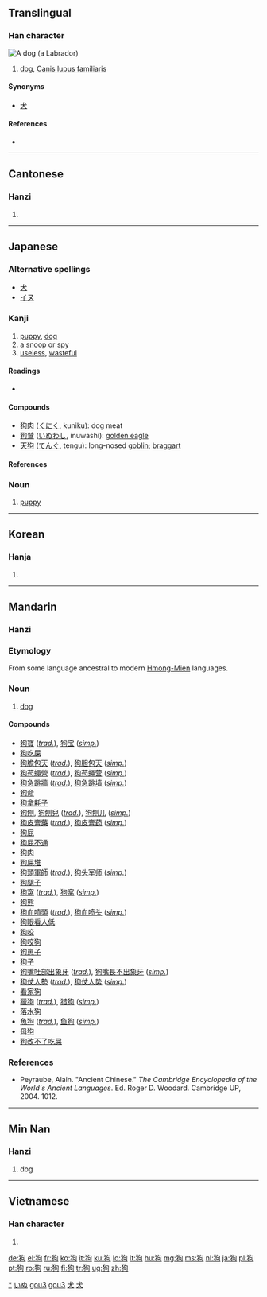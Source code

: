 ==Translingual==

===Han character===
[[Image:YellowLabradorLooking.jpg|thumb|A dog (a [[Labrador]])]]
{{Han char|rn=94|rad=犬|as=05|sn=8|four=4722<sub>0</sub>|canj=大竹心口 (KHPR)}}

# [[dog]], [[Canis lupus familiaris]]

====Synonyms====
* [[犬]]

====References====
* {{Han ref|kx=0709.120|dkj=20345|dj=1121.220|hdz=21341.050|uh=72D7|ud=29399|bh=AAAF|bd=43695}}

----

==Cantonese==

===Hanzi===
{{yue-hanzi|jyut=|y=gau2}}

# {{defn|Cantonese|sort=犬05}}

----

==Japanese==

===Alternative spellings===
* [[犬]]
* [[イヌ]]

===Kanji===
{{ja-kanji|grade=uc|rs=犬05}}

# [[puppy]], [[dog]]
# a [[snoop]] or [[spy]]
# [[useless]], [[wasteful]]

====Readings====
* {{ja-readings|kanon=[[こう]] (kō)|goon=[[く]] (ku)|kun=[[いぬ]] (inu)}}

====Compounds====
* [[狗肉]] ([[くにく]], kuniku): dog meat
* [[狗鷲]] ([[いぬわし]], inuwashi): [[golden eagle]]
* [[天狗]] ([[てんぐ]], tengu): long-nosed [[goblin]]; [[braggart]]

====References====
{{ja-kref
|jis= 3669
|ku= 2273
|shift= 72D7
|euc= B6E9
|freq= ''not ranked''
|nelson= 2875
|newnelson= 3565
|halpern= 345
|kld=''not listed''
|heisig= 2341
|tuttle= 3g5.5
}}

===Noun===
{{ja-noun|k|hira=いぬ|rom=inu|hidx=いぬ}}

# [[puppy]]

[[Category:ja:Dogs|*]]
[[Category:ja:Mammals|いぬ]]

----

==Korean==

===Hanja===
{{ko-hanja|hangeul=구|eumhun=|rv=gu|mr=ku|y=kwu}}

# {{defn|Korean|sort=犬05}}

----

==Mandarin==
{{zh-hanzi|[[狗]]}}

===Hanzi===
{{cmn-hanzi|pin=[[gǒu]] ([[gou3]])|wg=kou<sup>3</sup>}}

===Etymology===
From some language ancestral to modern [[Hmong-Mien]] languages.

===Noun===
{{cmn-noun|ts|pin=gǒu|pint=gou3|rs=犬05}}

# [[dog]]

====Compounds====
* [[狗寶]] (''[[Traditional Chinese|trad.]]''), [[狗宝]] (''[[Simplified Chinese|simp.]]'')
* [[狗吃屎]]
* [[狗膽包天]] (''[[Traditional Chinese|trad.]]''), [[狗胆包天]] (''[[Simplified Chinese|simp.]]'')
* [[狗苟蠅營]] (''[[Traditional Chinese|trad.]]''), [[狗苟蝇营]] (''[[Simplified Chinese|simp.]]'')
* [[狗急跳牆]] (''[[Traditional Chinese|trad.]]''), [[狗急跳墙]] (''[[Simplified Chinese|simp.]]'')
* [[狗命]]
* [[狗拿耗子]]
* [[狗刨]], [[狗刨兒]] (''[[Traditional Chinese|trad.]]''), [[狗刨儿]] (''[[Simplified Chinese|simp.]]'')
* [[狗皮膏藥]] (''[[Traditional Chinese|trad.]]''), [[狗皮膏药]] (''[[Simplified Chinese|simp.]]'')
* [[狗屁]]
* [[狗屁不通]]
* [[狗肉]]
* [[狗屎堆]]
* [[狗頭軍師]] (''[[Traditional Chinese|trad.]]''), [[狗头军师]] (''[[Simplified Chinese|simp.]]'')
* [[狗腿子]]
* [[狗窩]] (''[[Traditional Chinese|trad.]]''), [[狗窝]] (''[[Simplified Chinese|simp.]]'')
* [[狗熊]]
* [[狗血噴頭]] (''[[Traditional Chinese|trad.]]''), [[狗血喷头]] (''[[Simplified Chinese|simp.]]'')
* [[狗眼看人低]]
* [[狗咬]]
* [[狗咬狗]]
* [[狗崽子]]
* [[狗子]]
* [[狗嘴吐部出象牙]] (''[[Traditional Chinese|trad.]]''), [[狗嘴長不出象牙]] (''[[Simplified Chinese|simp.]]'')
* [[狗仗人勢]] (''[[Traditional Chinese|trad.]]''), [[狗仗人势]] (''[[Simplified Chinese|simp.]]'')
* [[看家狗]]
* [[獵狗]] (''[[Traditional Chinese|trad.]]''), [[猎狗]] (''[[Simplified Chinese|simp.]]'')
* [[落水狗]]
* [[魚狗]] (''[[Traditional Chinese|trad.]]''), [[鱼狗]] (''[[Simplified Chinese|simp.]]'')
* [[母狗]]
* [[狗改不了吃屎]]

===References===
* Peyraube, Alain. "Ancient Chinese." ''The Cambridge Encyclopedia of the World's Ancient Languages''. Ed. Roger D. Woodard. Cambridge UP, 2004. 1012.

[[Category:zh-cn:Dogs|gou3]]
[[Category:zh-cn:Mammals|gou3]]
[[Category:zh-tw:Dogs|犬]]
[[Category:zh-tw:Mammals|犬]]

----

==Min Nan==

===Hanzi===
{{nan-hanzi|poj=[[káu]]}}

# dog

----

==Vietnamese==

===Han character===
{{vi-hantu|[[cẩu]]|rs=犬05}}

# {{defn|Vietnamese|sort=犬05}}

[[de:狗]]
[[el:狗]]
[[fr:狗]]
[[ko:狗]]
[[it:狗]]
[[ku:狗]]
[[lo:狗]]
[[lt:狗]]
[[hu:狗]]
[[mg:狗]]
[[ms:狗]]
[[nl:狗]]
[[ja:狗]]
[[pl:狗]]
[[pt:狗]]
[[ro:狗]]
[[ru:狗]]
[[fi:狗]]
[[tr:狗]]
[[ug:狗]]
[[zh:狗]]